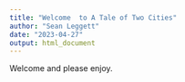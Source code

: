 ```yaml
---
title: "Welcome  to A Tale of Two Cities"
author: "Sean Leggett"
date: "2023-04-27"
output: html_document
---
```


Welcome and please enjoy.